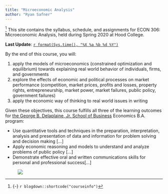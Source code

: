 ```yaml
---
title: "Microeconomic Analysis"
author: "Ryan Safner"
---
```


^[{-} `r blogdown::shortcode("courseinfo")`] <span class="newthought">This site contains</span> the syllabus, schedule, and assignments for ECON 306: Microeconomic Analysis, held during Spring 2020 at Hood College.

**Last Update**: [`r format(Sys.time(), "%X %a %b %d %Y")`](https://github.com/ryansafner/microS20/commits/master)

By the end of this course, you will: 

1. apply the models of microeconomics (constrained optimization and equilibrium) towards explaining real world behavior of individuals, firms, and governments
2. explore the effects of economic and political processes on market performance (competition, market prices, profits and losses, property rights, entrepreneurship, market power, market failures, public policy, government failures)
3. apply the economic way of thinking to real world issues in writing

Given these objectives, this course fulfills all three of the learning outcomes for [the George B. Delaplaine, Jr. School of Business](https://www.hood.edu/academics/departments/george-b-delaplaine-jr-school-business/student-learning-outcomes) Economics B.A. program:

- Use quantitative tools and techniques in the preparation, interpretation, analysis and presentation of data and information for problem solving and decision making [...]
- Apply economic reasoning and models to understand and analyze problems of public policy [...]
- Demonstrate effective oral and written communications skills for personal and professional success[...]

<figure>
[![](/images/micro_flowchart_blankbg.png)](/images/micro_flowchart_blankbg.png)
</figure>
